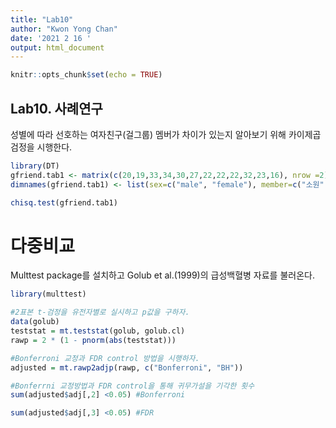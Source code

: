 ---
title: "Lab10"
author: "Kwon Yong Chan"
date: '2021 2 16 '
output: html_document
---

```{r setup, include=FALSE}
knitr::opts_chunk$set(echo = TRUE)
```

## Lab10. 사례연구

성별에 따라 선호하는 여자친구(걸그룹) 멤버가 차이가 있는지 알아보기 위해 카이제곱 검정을 시행한다.

```{r chi}
library(DT)
gfriend.tab1 <- matrix(c(20,19,33,34,30,27,22,22,22,32,23,16), nrow =2)
dimnames(gfriend.tab1) <- list(sex=c("male", "female"), member=c("소원","예린","은하","유주","신비","엄지"))

chisq.test(gfriend.tab1)
```

# 다중비교

Multtest package를 설치하고 Golub et al.(1999)의 급성백혈병 자료를 불러온다.

```{r multit, message=FALSE}
library(multtest)

#2표본 t-검정을 유전자별로 실시하고 p값을 구하자.
data(golub)
teststat = mt.teststat(golub, golub.cl)
rawp = 2 * (1 - pnorm(abs(teststat)))

#Bonferroni 교정과 FDR control 방법을 시행하자.
adjusted = mt.rawp2adjp(rawp, c("Bonferroni", "BH"))

#Bonferrni 교정방법과 FDR control을 통해 귀무가설을 기각한 횟수
sum(adjusted$adj[,2] <0.05) #Bonferroni

sum(adjusted$adj[,3] <0.05) #FDR
```
